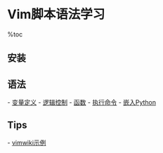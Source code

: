 = Vim脚本语法学习 =

%toc

== 安装 ==
{{{class="brush:bash"
# 1. 下载工具和库
$ sudo apt-get install mercurial libncurses* libncurses5-dev \
               ruby-dev python2.6-dev libperl-dev

# 2. 下载vim源码
$ hg clone https://vim.googlecode.com/hg/ vim

# 3. 编译vim
# 可选的参数：--enable-python3interp=yes --enable-sniff=yes --enable-hangulinput=yes
#             --with-local-dir=/usr/local
$ cd vim
$ ./configure --enable-multibyte --with-features=huge --enable-xim=yes --enable-pythoninterp=yes \
              --enable-gui=yes --enable-cscope=yes --enable-fontset=yes --enable-perlinterp=yes \
              --enable-mzschemeinterp=yes --enable-luainterp=yes --enable-rubyinterp=yes \
              --enable-tclinterp=yes --with-vim-name=vim7.3

# 4. 安装vim
$ make
$ sudo make install
}}}

== 语法 ==
- [[变量定义]]
- [[逻辑控制]]
- [[函数]]
- [[执行命令]]
- [[嵌入Python]]

== Tips ==
- [[vimwiki示例]]
